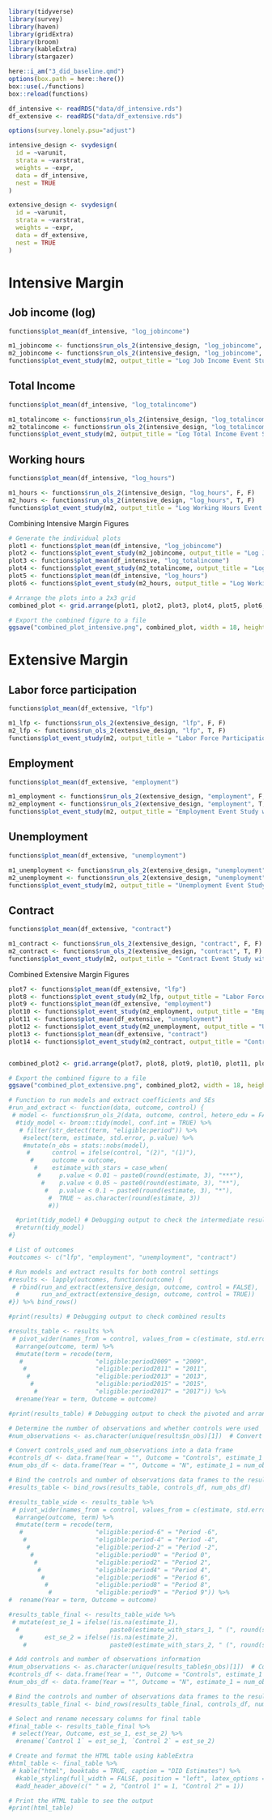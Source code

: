 ```r
library(tidyverse)
library(survey)
library(haven)
library(gridExtra)
library(broom)
library(kableExtra)
library(stargazer)

here::i_am("3_did_baseline.qmd")
options(box.path = here::here())
box::use(./functions)
box::reload(functions)

df_intensive <- readRDS("data/df_intensive.rds")
df_extensive <- readRDS("data/df_extensive.rds")
```

```r
options(survey.lonely.psu="adjust")

intensive_design <- svydesign(
  id = ~varunit, 
  strata = ~varstrat, 
  weights = ~expr, 
  data = df_intensive, 
  nest = TRUE
)

extensive_design <- svydesign(
  id = ~varunit, 
  strata = ~varstrat, 
  weights = ~expr, 
  data = df_extensive, 
  nest = TRUE
)
```

# Intensive Margin

## Job income (log)

```r
functions$plot_mean(df_intensive, "log_jobincome")
```


```r
m1_jobincome <- functions$run_ols_2(intensive_design, "log_jobincome", F, F) 
m2_jobincome <- functions$run_ols_2(intensive_design, "log_jobincome", T, F)
functions$plot_event_study(m2, output_title = "Log Job Income Event Study with Controls")
```

<!-- ```{r} -->
<!-- functions$plot_event_study_educ( -->
<!--   functions$run_ols(intensive_design, "log_jobincome", T, T) -->
<!-- ) -->
<!-- ``` -->



## Total Income

```r
functions$plot_mean(df_intensive, "log_totalincome")
```


```r
m1_totalincome <- functions$run_ols_2(intensive_design, "log_totalincome", F, F) 
m2_totalincome <- functions$run_ols_2(intensive_design, "log_totalincome", T, F)
functions$plot_event_study(m2, output_title = "Log Total Income Event Study with Controls")
```

<!-- ```{r} -->
<!-- functions$plot_event_study_educ( -->
<!--   functions$run_ols(intensive_design, "log_totalincome", F, T) -->
<!-- ) -->

<!-- functions$plot_event_study_educ( -->
<!--   functions$run_ols(intensive_design, "log_totalincome", T, T) -->
<!-- ) -->
<!-- ``` -->



## Working hours

```r
functions$plot_mean(df_intensive, "log_hours")
```

```r
m1_hours <- functions$run_ols_2(intensive_design, "log_hours", F, F) 
m2_hours <- functions$run_ols_2(intensive_design, "log_hours", T, F)
functions$plot_event_study(m2, output_title = "Log Working Hours Event Study with Controls")

```

<!-- ```{r} -->
<!-- functions$plot_event_study_educ( -->
<!--   functions$run_ols(intensive_design, "log_hours", F, T) -->
<!-- ) -->

<!-- functions$plot_event_study_educ( -->
<!--   functions$run_ols(intensive_design, "log_hours", T, T) -->
<!-- ) -->
<!-- ``` -->

Combining Intensive Margin Figures 
```r

# Generate the individual plots
plot1 <- functions$plot_mean(df_intensive, "log_jobincome")
plot2 <- functions$plot_event_study(m2_jobincome, output_title = "Log Job Income Event Study with Controls")
plot3 <- functions$plot_mean(df_intensive, "log_totalincome")
plot4 <- functions$plot_event_study(m2_totalincome, output_title = "Log Total Income Event Study with Controls")
plot5 <- functions$plot_mean(df_intensive, "log_hours")
plot6 <- functions$plot_event_study(m2_hours, output_title = "Log Working Hours Event Study with Controls")

# Arrange the plots into a 2x3 grid
combined_plot <- grid.arrange(plot1, plot2, plot3, plot4, plot5, plot6, ncol = 2, nrow = 3)

# Export the combined figure to a file
ggsave("combined_plot_intensive.png", combined_plot, width = 18, height = 12)


```

# Extensive Margin

## Labor force participation

```r
functions$plot_mean(df_extensive, "lfp")
```

```r
m1_lfp <- functions$run_ols_2(extensive_design, "lfp", F, F) 
m2_lfp <- functions$run_ols_2(extensive_design, "lfp", T, F)
functions$plot_event_study(m2, output_title = "Labor Force Participation Event Study with Controls")
```

<!-- ```{r} -->
<!-- functions$plot_event_study_educ( -->
<!--   functions$run_ols(extensive_design, "lfp", F, T) -->
<!-- ) -->

<!-- functions$plot_event_study_educ( -->
<!--   functions$run_ols(extensive_design, "lfp", T, T) -->
<!-- ) -->
<!-- ``` -->



## Employment

```r
functions$plot_mean(df_extensive, "employment")
```

```r
m1_employment <- functions$run_ols_2(extensive_design, "employment", F, F) 
m2_employment <- functions$run_ols_2(extensive_design, "employment", T, F)
functions$plot_event_study(m2, output_title = "Employment Event Study with Controls")
```

<!-- ```{r} -->
<!-- functions$plot_event_study_educ( -->
<!--   functions$run_ols(extensive_design, "employment", F, T) -->
<!-- ) -->

<!-- functions$plot_event_study_educ( -->
<!--   functions$run_ols(extensive_design, "employment", T, T) -->
<!-- ) -->
<!-- ``` -->



## Unemployment

```r
functions$plot_mean(df_extensive, "unemployment")
```

```r
m1_unemployment <- functions$run_ols_2(extensive_design, "unemployment", F, F) 
m2_unemployment <- functions$run_ols_2(extensive_design, "unemployment", T, F)
functions$plot_event_study(m2, output_title = "Unemployment Event Study with Controls")
```

<!-- ```{r} -->
<!-- functions$plot_event_study_educ( -->
<!--   functions$run_ols(extensive_design, "unemployment", F, T) -->
<!-- ) -->

<!-- functions$plot_event_study_educ( -->
<!--   functions$run_ols(extensive_design, "unemployment", T, T) -->
<!-- ) -->
<!-- ``` -->



## Contract

```r
functions$plot_mean(df_extensive, "contract")
```


```r
m1_contract <- functions$run_ols_2(extensive_design, "contract", F, F) 
m2_contract <- functions$run_ols_2(extensive_design, "contract", T, F)
functions$plot_event_study(m2, output_title = "Contract Event Study with Controls")
```

<!-- ```{r} -->
<!-- functions$plot_event_study_educ( -->
<!--   functions$run_ols(extensive_design, "contract", F, T) -->
<!-- ) -->

<!-- functions$plot_event_study_educ( -->
<!--   functions$run_ols(extensive_design, "contract", T, T) -->
<!-- ) -->
<!-- ``` -->

Combined Extensive Margin Figures
```r

plot7 <- functions$plot_mean(df_extensive, "lfp")
plot8 <- functions$plot_event_study(m2_lfp, output_title = "Labor Force Participation Event Study with Controls")
plot9 <- functions$plot_mean(df_extensive, "employment")
plot10 <- functions$plot_event_study(m2_employment, output_title = "Employment Event Study with Controls")
plot11 <- functions$plot_mean(df_extensive, "unemployment")
plot12 <- functions$plot_event_study(m2_unemployment, output_title = "Unemployment Event Study with Controls")
plot13 <- functions$plot_mean(df_extensive, "contract")
plot14 <- functions$plot_event_study(m2_contract, output_title = "Contract Event Study with Controls")


combined_plot2 <- grid.arrange(plot7, plot8, plot9, plot10, plot11, plot12, plot13, plot14, ncol = 2, nrow = 4)

# Export the combined figure to a file
ggsave("combined_plot_extensive.png", combined_plot2, width = 18, height = 12)
```


```r

# Function to run models and extract coefficients and SEs
#run_and_extract <- function(data, outcome, control) {
 # model <- functions$run_ols_2(data, outcome, control, hetero_edu = FALSE)
  #tidy_model <- broom::tidy(model, conf.int = TRUE) %>%
   # filter(str_detect(term, "eligible:period")) %>%
    #select(term, estimate, std.error, p.value) %>%
    #mutate(n_obs = stats::nobs(model),
     #      control = ifelse(control, "(2)", "(1)"),
      #     outcome = outcome,
       #    estimate_with_stars = case_when(
        #     p.value < 0.01 ~ paste0(round(estimate, 3), "***"),
         #    p.value < 0.05 ~ paste0(round(estimate, 3), "**"),
          #   p.value < 0.1 ~ paste0(round(estimate, 3), "*"),
           #  TRUE ~ as.character(round(estimate, 3))
           #))

  #print(tidy_model) # Debugging output to check the intermediate results
  #return(tidy_model)
#}

# List of outcomes
#outcomes <- c("lfp", "employment", "unemployment", "contract")

# Run models and extract results for both control settings
#results <- lapply(outcomes, function(outcome) {
 # rbind(run_and_extract(extensive_design, outcome, control = FALSE),
  #      run_and_extract(extensive_design, outcome, control = TRUE))
#}) %>% bind_rows()

#print(results) # Debugging output to check combined results

#results_table <- results %>%
 # pivot_wider(names_from = control, values_from = c(estimate, std.error)) %>%
  #arrange(outcome, term) %>%
  #mutate(term = recode(term, 
   #                    "eligible:period2009" = "2009", 
    #                   "eligible:period2011" = "2011",
     #                  "eligible:period2013" = "2013",
      #                 "eligible:period2015" = "2015",
       #                "eligible:period2017" = "2017")) %>%
  #rename(Year = term, Outcome = outcome)

#print(results_table) # Debugging output to check the pivoted and arranged table

# Determine the number of observations and whether controls were used
#num_observations <- as.character(unique(results$n_obs)[1])  # Convert to character

# Convert controls_used and num_observations into a data frame
#controls_df <- data.frame(Year = "", Outcome = "Controls", estimate_1 = "YES", std.error_1 = "", estimate_2 = "NO", std.error_2 = "")
#num_obs_df <- data.frame(Year = "", Outcome = "N", estimate_1 = num_observations, std.error_1 = "", estimate_2 = num_observations, std.error_2 = "")

# Bind the controls and number of observations data frames to the results table
#results_table <- bind_rows(results_table, controls_df, num_obs_df)

#results_table_wide <- results_table %>%
 # pivot_wider(names_from = control, values_from = c(estimate, std.error, estimate_with_stars)) %>%
  #arrange(outcome, term) %>%
  #mutate(term = recode(term, 
   #                    "eligible:period-6" = "Period -6", 
    #                   "eligible:period-4" = "Period -4",
     #                  "eligible:period-2" = "Period -2",
      #                 "eligible:period0" = "Period 0",
       #                "eligible:period2" = "Period 2",
        #               "eligible:period4" = "Period 4",
         #              "eligible:period6" = "Period 6",
          #             "eligible:period8" = "Period 8",
           #            "eligible:period9" = "Period 9")) %>%
#  rename(Year = term, Outcome = outcome)

#results_table_final <- results_table_wide %>%
 # mutate(est_se_1 = ifelse(!is.na(estimate_1), 
  #                         paste0(estimate_with_stars_1, " (", round(std.error_1, 3), ")"), NA),
   #      est_se_2 = ifelse(!is.na(estimate_2), 
    #                       paste0(estimate_with_stars_2, " (", round(std.error_2, 3), ")"), NA))

# Add controls and number of observations information
#num_observations <- as.character(unique(results_table$n_obs)[1])  # Convert to character
#controls_df <- data.frame(Year = "", Outcome = "Controls", estimate_1 = "YES", std.error_1 = "", estimate_2 = "NO", std.error_2 = "")
#num_obs_df <- data.frame(Year = "", Outcome = "N", estimate_1 = num_observations, std.error_1 = "", estimate_2 = num_observations, std.error_2 = "")

# Bind the controls and number of observations data frames to the results table
#results_table_final <- bind_rows(results_table_final, controls_df, num_obs_df)

# Select and rename necessary columns for final table
#final_table <- results_table_final %>%
 # select(Year, Outcome, est_se_1, est_se_2) %>%
  #rename(`Control 1` = est_se_1, `Control 2` = est_se_2)

# Create and format the HTML table using kableExtra
#html_table <- final_table %>%
 # kable("html", booktabs = TRUE, caption = "DID Estimates") %>%
  #kable_styling(full_width = FALSE, position = "left", latex_options = c("striped", "hold_position")) %>%
  #add_header_above(c(" " = 2, "Control 1" = 1, "Control 2" = 1))

# Print the HTML table to see the output
#print(html_table)



```
